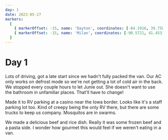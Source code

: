 ```yaml
---
day: 1
date: 2023-05-27
markers:
  [
    { markerOffset: -15, name: 'Dayton', coordinates: [-84.1916, 39.7589] },
    { markerOffset: -15, name: 'Milan', coordinates: [-90.5721, 41.4531] },
  ]
---
```


# Day 1

Lots of driving, got a late start since we hadn't fully packed the van. Our AC only works on defrost mode so we're not getting a lot of cold air in the back. We stopped every couple hours to let Junie out. She doesn't want to use the bathroom in unfamiliar places. That'll have to change!

Made it to RV parking at a casino near the Iowa border. Looks like it's a staff parking lot too. Kind of creepy being the only RV there, but there are some trucks to keep us company. Mosquitos are in swarms.

We made a delicious beef and rice dish. Really it was some frozen beef and a pasta side. I wonder how gourmet this would feel if we weren't eating in a van.
